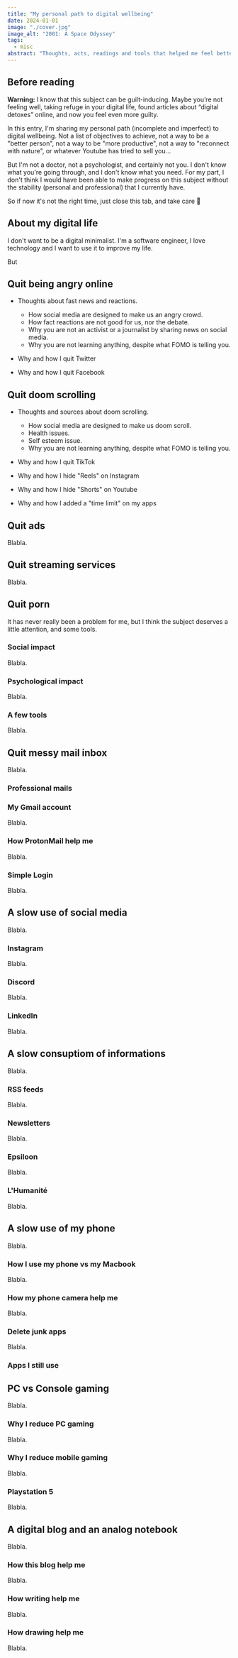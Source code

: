 ```yaml
---
title: "My personal path to digital wellbeing"
date: 2024-01-01
image: "./cover.jpg"
image_alt: "2001: A Space Odyssey"
tags: 
  - misc
abstract: "Thoughts, acts, readings and tools that helped me feel better with my digital life. A work in progress."
---
```


## Before reading

**Warning:** I know that this subject can be guilt-inducing. Maybe you’re not feeling well, taking refuge in your digital life, found articles about “digital detoxes” online, and now you feel even more guilty.

In this entry, I'm sharing my personal path (incomplete and imperfect) to digital wellbeing. Not a list of objectives to achieve, not a way to be a "better person", not a way to be "more productive", not a way to "reconnect with nature", or whatever Youtube has tried to sell you... 

But I'm not a doctor, not a psychologist, and certainly not you. I don't know what you're going through, and I don't know what you need. For my part, I don't think I would have been able to make progress on this subject without the stability (personal and professional) that I currently have.

So if now it's not the right time, just close this tab, and take care 🙂

## About my digital life

I don't want to be a digital minimalist. I'm a software engineer, I love technology and I want to use it to improve my life.

But 

## Quit being angry online

- Thoughts about fast news and reactions.
  - How social media are designed to make us an angry crowd.
  - How fact reactions are not good for us, nor the debate.
  - Why you are not an activist or a journalist by sharing news on social media.
  - Why you are not learning anything, despite what FOMO is telling you.

- Why and how I quit Twitter 

- Why and how I quit Facebook

## Quit doom scrolling

- Thoughts and sources about doom scrolling.
  - How social media are designed to make us doom scroll.
  - Health issues.
  - Self esteem issue.
  - Why you are not learning anything, despite what FOMO is telling you.

- Why and how I quit TikTok

- Why and how I hide "Reels" on Instagram

- Why and how I hide "Shorts" on Youtube

- Why and how I added a "time limit" on my apps

## Quit ads

Blabla.

## Quit streaming services

Blabla.

## Quit porn

It has never really been a problem for me, but I think the subject deserves a little attention, and some tools.

### Social impact

Blabla.

### Psychological impact

Blabla.

### A few tools 

Blabla.

## Quit messy mail inbox

Blabla.

### Professional mails

### My Gmail account

Blabla.

### How ProtonMail help me

Blabla.

### Simple Login

Blabla.

## A slow use of social media

Blabla.

### Instagram

Blabla.

### Discord

Blabla.

### LinkedIn

Blabla.

## A slow consuptiom of informations

Blabla.

### RSS feeds

Blabla.

### Newsletters

Blabla.

### Epsiloon

Blabla.

### L'Humanité

Blabla.

## A slow use of my phone

Blabla.

### How I use my phone vs my Macbook

Blabla.

### How my phone camera help me

Blabla.

### Delete junk apps

Blabla.

### Apps I still use

## PC vs Console gaming

Blabla.

### Why I reduce PC gaming

Blabla.

### Why I reduce mobile gaming

Blabla.

### Playstation 5

Blabla.

## A digital blog and an analog notebook

Blabla.

### How this blog help me

Blabla.

### How writing help me

Blabla.

### How drawing help me

Blabla.
